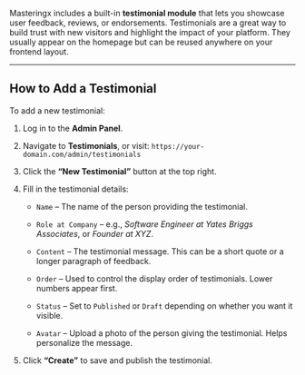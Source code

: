 Masteringx includes a built-in **testimonial module** that lets you showcase user feedback, reviews, or endorsements. Testimonials are a great way to build trust with new visitors and highlight the impact of your platform. They usually appear on the homepage but can be reused anywhere on your frontend layout.

---

## How to Add a Testimonial

To add a new testimonial:

1. Log in to the **Admin Panel**.

2. Navigate to **Testimonials**, or visit:
   `https://your-domain.com/admin/testimonials`

3. Click the **“New Testimonial”** button at the top right.

4. Fill in the testimonial details:

    * `Name` – The name of the person providing the testimonial.

    * `Role at Company` – e.g., *Software Engineer at Yates Briggs Associates*, or *Founder at XYZ*.

    * `Content` – The testimonial message. This can be a short quote or a longer paragraph of feedback.

    * `Order` – Used to control the display order of testimonials. Lower numbers appear first.

    * `Status` – Set to `Published` or `Draft` depending on whether you want it visible.

    * `Avatar` – Upload a photo of the person giving the testimonial. Helps personalize the message.

5. Click **“Create”** to save and publish the testimonial.